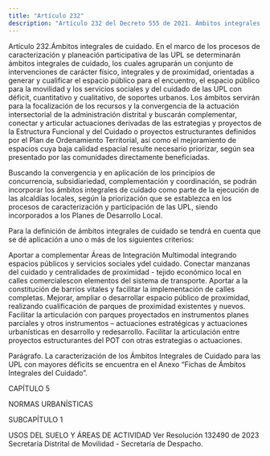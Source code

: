 ```yaml
---
title: "Artículo 232"
description: "Artículo 232 del Decreto 555 de 2021. Ámbitos integrales de cuidado."
---
```


Artículo 232.Ámbitos integrales de cuidado. En el marco de los procesos de caracterización y planeación participativa de las UPL se determinarán ámbitos integrales de cuidado, los cuales agruparán un conjunto de intervenciones de carácter físico, integrales y de proximidad, orientadas a generar y cualificar el espacio público para el encuentro, el espacio público para la movilidad y los servicios sociales y del cuidado de las UPL con déficit, cuantitativo y cualitativo, de soportes urbanos. Los ámbitos servirán para la focalización de los recursos y la convergencia de la actuación intersectorial de la administración distrital y buscarán complementar, conectar y articular actuaciones derivadas de las estrategias y proyectos de la Estructura Funcional y del Cuidado o proyectos estructurantes definidos por el Plan de Ordenamiento Territorial, así como el mejoramiento de espacios cuya baja calidad espacial resulte necesario priorizar, según sea presentado por las comunidades directamente beneficiadas.
 
Buscando la convergencia y en aplicación de los principios de concurrencia, subsidiariedad, complementación y coordinación, se podrán incorporar los ámbitos integrales de cuidado como parte de la ejecución de las alcaldías locales, según la priorización que se establezca en los procesos de caracterización y participación de las UPL, siendo incorporados a los Planes de Desarrollo Local.
 
Para la definición de ámbitos integrales de cuidado se tendrá en cuenta que se dé aplicación a uno o más de los siguientes criterios:
 
Aportar a complementar Áreas de Integración Multimodal integrando espacios públicos y servicios sociales ydel cuidado.
Conectar manzanas del cuidado y centralidades de proximidad - tejido económico local en calles comercialescon elementos del sistema de transporte.
Aportar a la constitución de barrios vitales y facilitar la implementación de calles completas.
Mejorar, ampliar o desarrollar espacio público de proximidad, realizando cualificación de parques de proximidad existentes y nuevos.
Facilitar la articulación con parques proyectados en instrumentos planes parciales y otros instrumentos – actuaciones estratégicas y actuaciones urbanísticas en desarrollo y redesarrollo.
Facilitar la articulación entre proyectos estructurantes del POT con otras estrategias o actuaciones.
 
Parágrafo. La caracterización de los Ámbitos Integrales de Cuidado para las UPL con mayores déficits se encuentra en el Anexo “Fichas de Ámbitos Integrales del Cuidado”.
 
CAPÍTULO 5
 
NORMAS URBANÍSTICAS
 
SUBCAPÍTULO 1
 
USOS DEL SUELO Y ÁREAS DE ACTIVIDAD
Ver Resolución 132490 de 2023 Secretaría Distrital de Movilidad - Secretaría de Despacho.